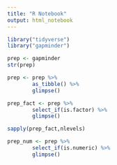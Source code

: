 ```yaml
---
title: "R Notebook"
output: html_notebook
---
```

```r
library("tidyverse")
library("gapminder")
```

```r
prep <- gapminder
str(prep)
```

```r
prep <- prep %>%
        as_tibble() %>%
        glimpse()
```

```r
prep_fact <- prep %>%
        select_if(is.factor) %>%
        glimpse()
```
```r
sapply(prep_fact,nlevels)
```


```r
prep_num <- prep %>%
        select_if(is.numeric) %>%
        glimpse()
```
```r

```

